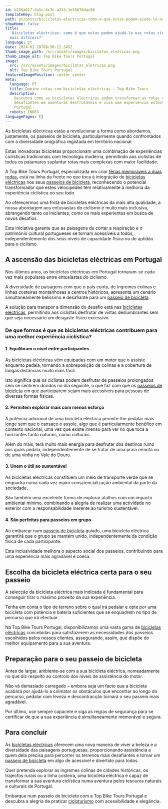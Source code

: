 ```yaml
---
id: b256a617-da5c-4c3c-a233-1e35670dac90
templateKey: blog-post
path: pt/posts/bicicletas-electricas-como-e-que-estas-podem-ajuda-lo-nas-rotas-ciclisticas-mais-dificeis
showHome: false
title:
  'Bicicletas eléctricas: como é que estas podem ajudá-lo nas rotas ciclísticas
  mais difíceis?'
language: pt
date: 2024-02-28T08:50:21.345Z
thumb_image_path: /src/assets/images/biciletas_eletricas.png
thumb_image_alt: Top Bike Tours Portugal
image:
  src: /src/assets/images/biciletas_eletricas.png
  alt: Top Bike Tours Portugal
featuredImagePosition: center center
meta:
  language: PT
  title: Domine rotas com bicicletas eléctricas – Top Bike Tours
  description:
    Descubra como as bicicletas eléctricas podem transformar as rotas mais
    desafiantes em aventuras desfrutáveis e viva uma experiência estonteante por
    Portugal.
  robots: INDEX
languagePages: []
---
```


As bicicletas eléctricas estão a revolucionar a forma como abordamos,
justamente, os passeios de bicicleta, particularmente quando confrontados com a
diversidade orográfica registada em território nacional.

Estas inovadoras bicicletas proporcionam uma combinação de experiências
ciclísticas tradicionais com tecnologia moderna, permitindo aos ciclistas de
todos os patamares suplantar rotas mais complexas com maior facilidade.

A Top Bike Tours Portugal, especializada em criar
[férias memoráveis a duas rodas](https://topbiketoursportugal.com/passeios-de-bicicleta-portugal/),
está na linha da frente no que toca à integração de
[bicicletas eléctricas](https://topbiketoursportugal.com/pt/bicicletas/) nos
seus [passeios de bicicleta](https://topbiketoursportugal.com/pt/), reconhecendo
o potencial transformador que estes velocípedes têm relativamente à melhoria da
experiência ciclística no seu todo.

Ao oferecermos uma frota de bicicletas eléctricas da mais alta qualidade, a
nossa abordagem aos entusiastas do ciclismo é muito mais inclusiva, abrangendo
tanto os iniciantes, como os mais experientes em busca de novos desafios.

Esta iniciativa garante que as paisagens de cortar a respiração e o património
cultural portugueses se tornam acessíveis a todos, independentemente dos seus
níveis de capacidade física ou de aptidão para o ciclismo.

## A ascensão das bicicletas eléctricas em Portugal

Nos últimos anos, as bicicletas eléctricas em Portugal tornaram-se cada vez mais
populares entre entusiastas do ciclismo.

A diversidade de paisagens com que o país conta, de íngremes colinas e linhas
costeiras montanhosas a centros históricos, apresenta um cenário simultaneamente
belíssimo e desafiante para um
[passeio de bicicleta](https://topbiketoursportugal.com/pt/).

A solução para transpor a dimensão do desafio está nas
[bicicletas eléctricas](https://topbiketoursportugal.com/pt/bicicletas/),
permitindo aos ciclistas desfrutar de vistas deslumbrantes sem que seja
necessário um desgaste físico excessivo.

### De que formas é que as bicicletas eléctricas contribuem para uma melhor experiência ciclística?

#### 1. Equilibram o nível entre participantes

As bicicletas eléctricas vêm equipadas com um motor que o assiste enquanto
pedala, tornando a sobreposição de colinas e a cobertura de longas distâncias
muito mais fácil.

Isto significa que os ciclistas podem desfrutar de passeios prolongados sem se
sentirem doridos no dia seguinte, o que faz com que os
[passeios de bicicleta](https://topbiketoursportugal.com/pt/) em que
participarem sejam mais acessíveis para pessoas de diversas formas físicas.

#### 2. Permitem explorar mais com menos esforço

A potência adicional de uma bicicleta eléctrica permite-lhe pedalar mais longe
sem que o cansaço o assole, algo que é particularmente benéfico em contexto
nacional, uma vez que existe imenso para ver no que toca a horizontes tanto
naturais, como culturais.

Além do mais, terá muito mais energia para desfrutar dos destinos rumo aos quais
pedala, independentemente de se tratar de uma praia remota ou de uma vinha no
Vale do Douro.

#### 3. Unem o útil ao sustentável

As bicicletas eléctricas constituem um meio de transporte verde que se enquadra
numa cada vez maior consciencialização ambiental da parte da sociedade.

São também uma excelente forma de explorar atalhos com um impacto ambiental
mínimo, combinando a alegria de realizar uma actividade no exterior com a
responsabilidade inerente ao turismo sustentável.

#### 4. São perfeitas para passeios em grupo

Ao embarcar num [passeio de bicicleta](https://topbiketoursportugal.com/pt/)
guiado, uma bicicleta eléctrica garantirá que o grupo se mantém unido,
independentemente da condição física de cada participante.

Esta inclusividade melhora o aspecto social dos passeios, contribuindo para uma
experiência mais agradável e coesa.

## Escolha da bicicleta eléctrica certa para o seu passeio

A selecção da bicicleta eléctrica mais indicada é fundamental para conseguir
tirar o máximo proveito da sua experiência.

Tenha em conta o tipo de terreno sobre o qual irá pedalar e opte por uma
bicicleta com potência e bateria suficientes que se enquadrem no tipo de
percurso que irá efectuar.

Na Top Bike Tours Portugal, disponibilizamos uma vasta gama de
[bicicletas eléctricas](https://topbiketoursportugal.com/pt/bicicletas/)
concebidas para satisfazerem as necessidades dos passeios escolhidos pelos
nossos clientes, assegurando, assim, que dispõe do melhor equipamento para a sua
aventura.

## Preparação para o seu passeio de bicicleta

Antes de largar, ambiente-se com a sua bicicleta eléctrica, nomeadamente no que
diz respeito ao controlo dos níveis de assistência do motor.

Não vá demasiado carregado – embora seja um facto que a bicicleta acabará por
ajudá-lo a colmatar os obstáculos que encontrar ao longo do percurso, pedalar
com leveza e descontracção tornará o seu passeio mais agradável.

Por último, use sempre capacete e siga as regras de segurança para se certificar
de que a sua experiência é simultaneamente memorável e segura.

## Para concluir

As [bicicletas eléctricas](https://topbiketoursportugal.com/pt/bicicletas/)
oferecem uma nova maneira de viver a beleza e a diversidade das paisagens
portuguesas, proporcionando assistência a quem dela precisa para percorrer os
terrenos mais desafiantes e tornar um
[passeio de bicicleta](https://topbiketoursportugal.com/pt/) em algo de
acessível e divertido para todos.

Quer pretenda explorar as íngremes colinas de cidades históricas, os trajectos
rurais ou a linha costeira, uma bicicleta eléctrica é capaz de transformar a sua
aventura ciclística numa aventura pelos tesouros naturais e culturais de
Portugal.

Embarque num passeio de bicicleta com a Top Bike Tours Portugal e descubra a
alegria de praticar
[cicloturismo](https://topbiketoursportugal.com/passeios-de-bicicleta-portugal/)
com acessibilidade e elegância.
